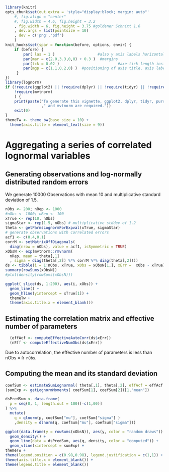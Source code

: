 <!--
%\VignetteEngine{knitr}
%\VignetteIndexEntry{Aggregating a series of correlated lognormal variables}
-->

```r
library(knitr)
opts_chunk$set(out.extra = 'style="display:block; margin: auto"'
    #, fig.align = "center"
    #, fig.width = 4.6, fig.height = 3.2
    , fig.width = 6, fig.height = 3.75 #goldener Schnitt 1.6
    , dev.args = list(pointsize = 10)
    , dev = c('png','pdf')
    )
knit_hooks$set(spar = function(before, options, envir) {
    if (before) {
        par( las = 1 )                   #also y axis labels horizontal
        par(mar = c(2.0,3.3,0,0) + 0.3 )  #margins
        par(tck = 0.02 )                          #axe-tick length inside plots             
        par(mgp = c(1.1,0.2,0) )  #positioning of axis title, axis labels, axis
     }
})
library(lognorm) 
if (!require(ggplot2) || !require(dplyr) || !require(tidyr) || !require(purrr) ||
    !require(mvtnorm)
    ) {
	print(paste("To generate this vignette, ggplot2, dplyr, tidyr, purr,"
	            ," and mvtnorm are required."))
	exit(0)
}
themeTw <- theme_bw(base_size = 10) + 
  theme(axis.title = element_text(size = 9))
```

# Aggregating a series of correlated lognormal variables

## Generating observations and log-normally distributed random errors

We generate 10000 Observations with mean 10 and multiplicative standard deviation
of 1.5.

```r
nObs <- 200; nRep <- 1000
#nObs <- 1000; nRep <- 100
xTrue <- rep(10, nObs)
sigmaStar <- rep(1.5, nObs) # multiplicative stddev of 1.2
theta <- getParmsLognormForExpval(xTrue, sigmaStar)
# generate observations with correlated errors
acf1 <- c(0.4,0.1)
corrM <- setMatrixOffDiagonals(
  diag(nrow = nObs), value = acf1, isSymmetric = TRUE)
xObsN <- exp(mvtnorm::rmvnorm(
  nRep, mean = theta[,1]
  , sigma = diag(theta[,2]) %*% corrM %*% diag(theta[,2])))
ds <- tibble(i = 1:nObs, xTrue, xObs = xObsN[1,], xErr =  xObs - xTrue)
summary(rowSums(xObsN))
#plot(density(rowSums(xObsN)))
```
```r
ggplot( slice(ds, 1:200), aes(i, xObs)) +
  geom_line() +
  geom_hline(yintercept = xTrue[1]) +
  themeTw +   
  theme(axis.title.x = element_blank())
```
## Estimating the correlation matrix and effective number of parameters
```r
  (effAcf <- computeEffectiveAutoCorr(ds$xErr))
  (nEff <- computeEffectiveNumObs(ds$xErr))
```

Due to autocorrelation, the effective number of parameters is less than nObs = `R nObs`.

## Computing the mean and its standard deviation
```r
coefSum <- estimateSumLognormal( theta[,1], theta[,2], effAcf = effAcf )
(sumExp <- getLognormMoments( coefSum[1], coefSum[2])[1,"mean"])
```
```r
dsPredSum <- data.frame(
  p = seq(0, 1, length.out = 100)[-c(1,00)]
) %>%
  mutate( 
    q = qlnorm(p, coefSum["mu"], coefSum["sigma"] )
    ,density = dlnorm(q, coefSum["mu"], coefSum["sigma"]))

ggplot(data.frame(y = rowSums(xObsN)), aes(y, color = "random draws")) + 
  geom_density() +
  geom_line(data = dsPredSum, aes(q, density, color = "computed")) +
  geom_vline(xintercept = sumExp) +
themeTw +
theme(legend.position = c(0.98,0.98), legend.justification = c(1,1)) +
theme(axis.title.x = element_blank()) +
theme(legend.title = element_blank())
```

